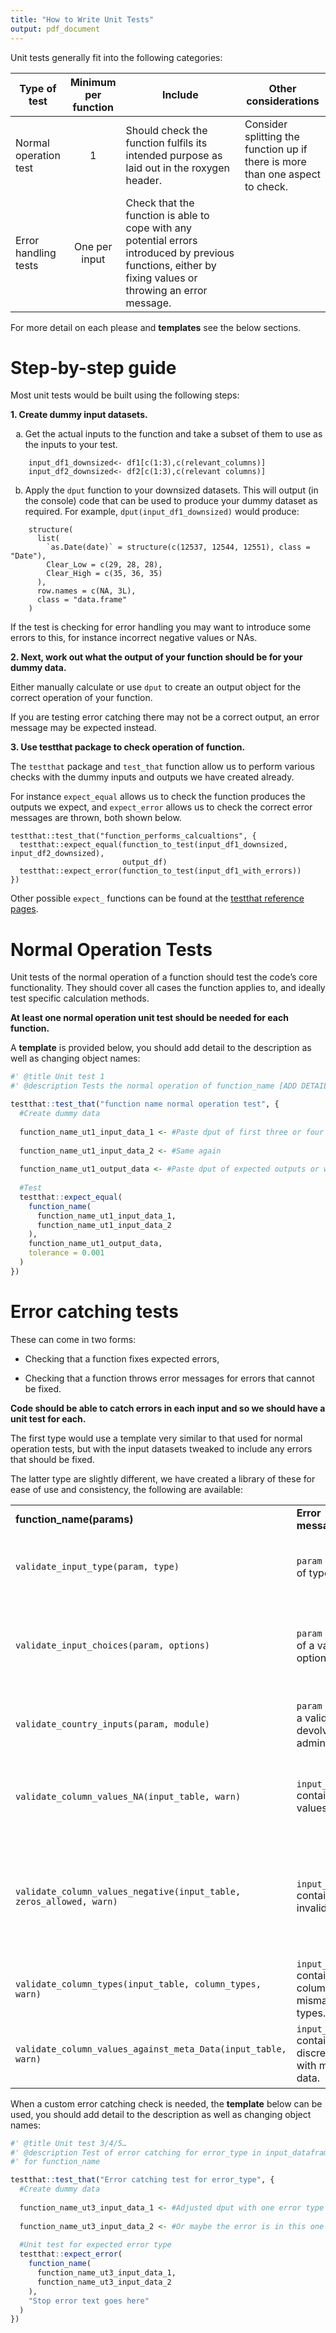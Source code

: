 ```yaml
---
title: "How to Write Unit Tests"
output: pdf_document
---
```


Unit tests generally fit into the following categories:

| Type of test          | Minimum per function | Include                                                                                                                                                   | Other considerations                                                          |
|-----------------------|:--------------------:|-----------------------------------------------------------------------------------------------------------------------------------------------------------|-------------------------------------------------------------------------------|
| Normal operation test |          1           | Should check the function fulfils its intended purpose as laid out in the roxygen header.                                                                 | Consider splitting the function up if there is more than one aspect to check. |
| Error handling tests  |    One per input     | Check that the function is able to cope with any potential errors introduced by previous functions, either by fixing values or throwing an error message. |                                                                               |

For more detail on each please and **templates** see the below sections.

# Step-by-step guide

Most unit tests would be built using the following steps:

**1. Create dummy input datasets.**

a.  Get the actual inputs to the function and take a subset of them to use as the inputs to your test.

```         
    input_df1_downsized<- df1[c(1:3),c(relevant_columns)] 
    input_df2_downsized<- df2[c(1:3),c(relevant columns)]
```

b.  Apply the `dput` function to your downsized datasets. This will output (in the console) code that can be used to produce your dummy dataset as required. For example, `dput(input_df1_downsized)` would produce:

```         
    structure(
      list(
        `as.Date(date)` = structure(c(12537, 12544, 12551), class = "Date"),
        Clear_Low = c(29, 28, 28),
        Clear_High = c(35, 36, 35)
      ),
      row.names = c(NA, 3L),
      class = "data.frame"
    )
```

If the test is checking for error handling you may want to introduce some errors to this, for instance incorrect negative values or NAs.

**2. Next, work out what the output of your function should be for your dummy data.**

Either manually calculate or use `dput` to create an output object for the correct operation of your function.

If you are testing error catching there may not be a correct output, an error message may be expected instead.

**3. Use testthat package to check operation of function.**

The `testthat` package and `test_that` function allow us to perform various checks with the dummy inputs and outputs we have created already.

For instance `expect_equal` allows us to check the function produces the outputs we expect, and `expect_error` allows us to check the correct error messages are thrown, both shown below.

```         
testthat::test_that("function_performs_calcualtions", {
  testthat::expect_equal(function_to_test(input_df1_downsized, input_df2_downsized),
                         output_df)
  testthat::expect_error(function_to_test(input_df1_with_errors))
})
```

Other possible `expect_` functions can be found at the [testthat reference pages](https://testthat.r-lib.org/reference/).

# Normal Operation Tests

Unit tests of the normal operation of a function should test the code’s core functionality. They should cover all cases the function applies to, and ideally test specific calculation methods.

**At least one normal operation unit test should be needed for each function.**

A **template** is provided below, you should add detail to the description as well as changing object names:

```r

#' @title Unit test 1
#' @description Tests the normal operation of function_name [ADD DETAIL]

testthat::test_that("function name normal operation test", {
  #Create dummy data
  
  function_name_ut1_input_data_1 <- #Paste dput of first three or four rows and relevant columns of dataset
    
  function_name_ut1_input_data_2 <- #Same again
    
  function_name_ut1_output_data <- #Paste dput of expected outputs or write code to manually calculate these
    
  #Test
  testthat::expect_equal(
    function_name(
      function_name_ut1_input_data_1,
      function_name_ut1_input_data_2
    ),
    function_name_ut1_output_data,
    tolerance = 0.001
  )
})

```

# Error catching tests

These can come in two forms:

-   Checking that a function fixes expected errors,

-   Checking that a function throws error messages for errors that cannot be fixed.

**Code should be able to catch errors in each input and so we should have a unit test for each.**

The first type would use a template very similar to that used for normal operation tests, but with the input datasets tweaked to include any errors that should be fixed.

The latter type are slightly different, we have created a library of these for ease of use and consistency, the following are available:

+---------------------------------------------------------------------+-------------------------------------------------------+-------------------------------------------------------------------------------------------------------------------------+
| **function_name(params)**                                           | **Error message**                                     | **Notes**                                                                                                               |
+---------------------------------------------------------------------+-------------------------------------------------------+-------------------------------------------------------------------------------------------------------------------------+
| `validate_input_type(param, type)`                                  | `param` must be of type `type`.                       | `type` may be "data.frame", "numeric", "character", "logical" or "date".                                                |
+---------------------------------------------------------------------+-------------------------------------------------------+-------------------------------------------------------------------------------------------------------------------------+
| `validate_input_choices(param, options)`                            | `param` must be of a valid option.                    | Additional message which states the possible options to choose from. `options` should be a vector c(option1,option2...) |
+---------------------------------------------------------------------+-------------------------------------------------------+-------------------------------------------------------------------------------------------------------------------------+
| `validate_country_inputs(param, module)`                            | `param` must be a valid devolved administration.      | Additional message which lists and suggestions acceptable forms for country input.                                      |
+---------------------------------------------------------------------+-------------------------------------------------------+-------------------------------------------------------------------------------------------------------------------------+
| `validate_column_values_NA(input_table, warn)`                      | `input_table` contains NA values.                     | Additional message reporting columns which have NA. use `warn = TRUE` to throw a warning instead of error.              |
+---------------------------------------------------------------------+-------------------------------------------------------+-------------------------------------------------------------------------------------------------------------------------+
| `validate_column_values_negative(input_table, zeros_allowed, warn)` | `input_table` contains invalid values.                | Additional message reporting numeric columns which have invalid values.                                                 |
|                                                                     |                                                       |                                                                                                                         |
|                                                                     |                                                       | Use `zeros_allowed = TRUE` to treat 0 as valid.                                                                         |
+---------------------------------------------------------------------+-------------------------------------------------------+-------------------------------------------------------------------------------------------------------------------------+
| `validate_column_types(input_table, column_types, warn)`            | `input_table` contains columns with mismatched types. | Additional message reporting columns which don’t match expected type.                                                   |
+---------------------------------------------------------------------+-------------------------------------------------------+-------------------------------------------------------------------------------------------------------------------------+
| `validate_column_values_against_meta_Data(input_table, warn)`       | `input_table` contains discrepancies with meta data.  | Additional message highlighting columns and what discrepancies there are                                                |
+---------------------------------------------------------------------+-------------------------------------------------------+-------------------------------------------------------------------------------------------------------------------------+

When a custom error catching check is needed, the **template** below can be used, you should add detail to the description as well as changing object names:

```r
#' @title Unit test 3/4/5…
#' @description Test of error catching for error_type in input_dataframe_name
#' for function_name

testthat::test_that("Error catching test for error_type", {
  #Create dummy data
  
  function_name_ut3_input_data_1 <- #Adjusted dput with one error type in it
    
  function_name_ut3_input_data_2 <- #Or maybe the error is in this one
    
  #Unit test for expected error type
  testthat::expect_error(
    function_name(
      function_name_ut3_input_data_1,
      function_name_ut3_input_data_2
    ),
    "Stop error text goes here"
  )
})

```
